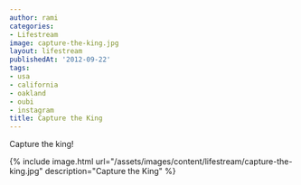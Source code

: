```yaml
---
author: rami
categories:
- Lifestream
image: capture-the-king.jpg
layout: lifestream
publishedAt: '2012-09-22'
tags:
- usa
- california
- oakland
- oubi
- instagram
title: Capture the King
---
```


Capture the king!

{% include image.html url="/assets/images/content/lifestream/capture-the-king.jpg" description="Capture the King" %}